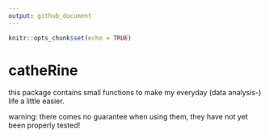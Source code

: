 ```yaml
---
output: github_document
---
```


```r
knitr::opts_chunk$set(echo = TRUE)
```

<!-- README.md is generated from README.Rmd. Please edit that file -->

# catheRine

this package contains small functions to make my everyday (data analysis-) life a 
little easier.  

warning: there comes no guarantee when using them, they have not yet been
properly tested!

